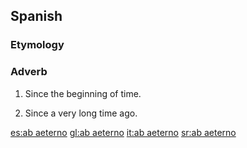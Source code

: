 ==Spanish==

===Etymology===
{{etyl|la|es}}

===Adverb===
{{es-adv}}

# Since the beginning of time.
# {{figurative}} Since a very long time ago.

[[es:ab aeterno]]
[[gl:ab aeterno]]
[[it:ab aeterno]]
[[sr:ab aeterno]]